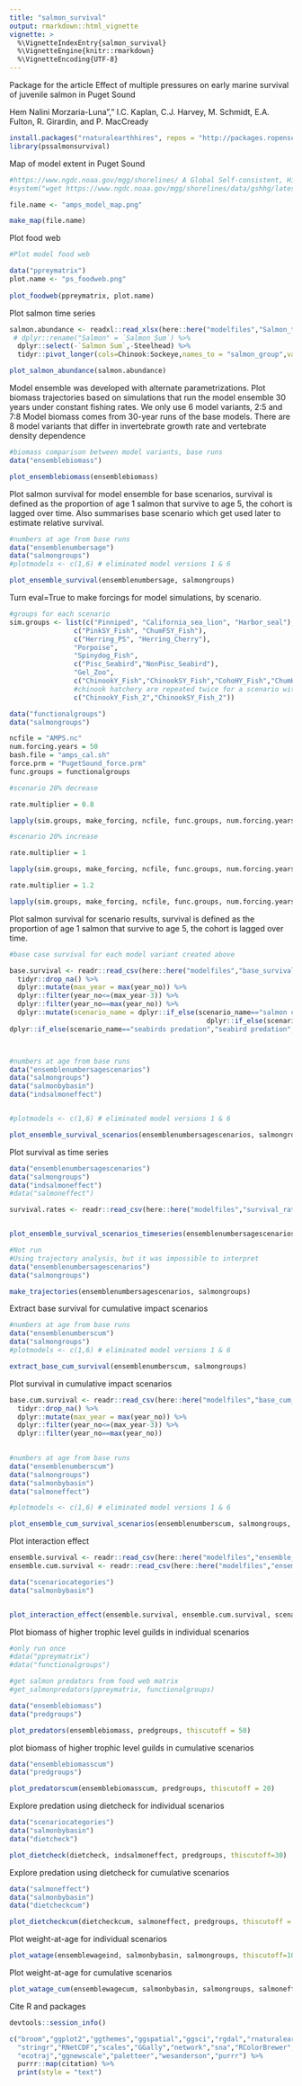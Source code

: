```yaml
---
title: "salmon_survival"
output: rmarkdown::html_vignette
vignette: >
  %\VignetteIndexEntry{salmon_survival}
  %\VignetteEngine{knitr::rmarkdown}
  %\VignetteEncoding{UTF-8}
---
```


Package for the article
Effect of multiple pressures on early marine survival of juvenile salmon in Puget Sound

Hem Nalini Morzaria-Luna"," I.C. Kaplan, C.J. Harvey, M. Schmidt, E.A. Fulton, R. Girardin, and P. MacCready


```r
install.packages("rnaturalearthhires", repos = "http://packages.ropensci.org", type = "source")
library(pssalmonsurvival)

```

Map of model extent in Puget Sound

```r

#https://www.ngdc.noaa.gov/mgg/shorelines/ A Global Self-consistent, Hierarchical, High-resolution Geography Database
#system("wget https://www.ngdc.noaa.gov/mgg/shorelines/data/gshhg/latest/gshhg-shp-2.3.7.zip")

file.name <- "amps_model_map.png"

make_map(file.name)

```

Plot food web

```r
#Plot model food web

data("ppreymatrix")
plot.name <- "ps_foodweb.png"
  
plot_foodweb(ppreymatrix, plot.name)


```

Plot salmon time series
```r

salmon.abundance <- readxl::read_xlsx(here::here("modelfiles","Salmon_timeline_Losee.xlsx"), sheet = 1) %>% 
 # dplyr::rename("Salmon" = `Salmon Sum`) %>% 
  dplyr::select(-`Salmon Sum`,-Steelhead) %>% 
  tidyr::pivot_longer(cols=Chinook:Sockeye,names_to = "salmon_group",values_to = "biomass_mt")

plot_salmon_abundance(salmon.abundance)

```


Model ensemble was developed with alternate parametrizations. Plot biomass trajectories based on simulations that run the model ensemble 30 years under constant fishing rates. We only use 6 model variants, 2:5 and 7:8
Model biomass comes from 30-year runs of the base models. There are 8 model variants that differ in invertebrate growth rate and vertebrate density dependence 

```r

#biomass comparison between model variants, base runs
data("ensemblebiomass")

plot_ensemblebiomass(ensemblebiomass)

```


Plot salmon survival for model ensemble for base scenarios, survival is defined as the proportion of age 1 salmon that survive to age 5, the cohort is lagged over time. 
Also summarises base scenario which get used later to estimate relative survival.

```r
#numbers at age from base runs
data("ensemblenumbersage")
data("salmongroups")
#plotmodels <- c(1,6) # eliminated model versions 1 & 6

plot_ensemble_survival(ensemblenumbersage, salmongroups)

```

Turn eval=True to make forcings for model simulations, by scenario.

```r

#groups for each scenario
sim.groups <- list(c("Pinniped", "California_sea_lion", "Harbor_seal"), 
                c("PinkSY_Fish", "ChumFSY_Fish"), 
                c("Herring_PS", "Herring_Cherry"),
                "Porpoise",
                "Spinydog_Fish", 
                c("Pisc_Seabird","NonPisc_Seabird"),
                "Gel_Zoo", 
                c("ChinookY_Fish","ChinookSY_Fish","CohoHY_Fish","ChumHSY_Fish"),
                #chinook hatchery are repeated twice for a scenario with just Chinook
                c("ChinookY_Fish_2","ChinookSY_Fish_2"))

data("functionalgroups")
data("salmongroups")

ncfile = "AMPS.nc"
num.forcing.years = 50
bash.file = "amps_cal.sh"
force.prm = "PugetSound_force.prm"
func.groups = functionalgroups

#scenario 20% decrease

rate.multiplier = 0.8

lapply(sim.groups, make_forcing, ncfile, func.groups, num.forcing.years, rate.multiplier, bash.file, force.prm, salmongroups)

#scenario 20% increase

rate.multiplier = 1

lapply(sim.groups, make_forcing, ncfile, func.groups, num.forcing.years, rate.multiplier, bash.file, force.prm, salmongroups)

rate.multiplier = 1.2

lapply(sim.groups, make_forcing, ncfile, func.groups, num.forcing.years, rate.multiplier, bash.file, force.prm, salmongroups)


```


Plot salmon survival for scenario results, survival is defined as the proportion of age 1 salmon that survive to age 5, the cohort is lagged over time. 

```r

#base case survival for each model variant created above

base.survival <- readr::read_csv(here::here("modelfiles","base_survival.csv")) %>% 
  tidyr::drop_na() %>%
  dplyr::mutate(max_year = max(year_no)) %>% 
  dplyr::filter(year_no<=(max_year-3)) %>% 
  dplyr::filter(year_no==max(year_no)) %>% 
  dplyr::mutate(scenario_name = dplyr::if_else(scenario_name=="salmon competition","wild pink and chum salmon competition",
                                                 dplyr::if_else(scenario_name=="mammal predation","pinniped predation",
dplyr::if_else(scenario_name=="seabirds predation","seabird predation", scenario_name)))) 



#numbers at age from base runs
data("ensemblenumbersagescenarios")
data("salmongroups")
data("salmonbybasin")
data("indsalmoneffect")


#plotmodels <- c(1,6) # eliminated model versions 1 & 6

plot_ensemble_survival_scenarios(ensemblenumbersagescenarios, salmongroups, plotmodels, base.survival, salmonbybasin, indsalmoneffect)


```

Plot survival as time series

```r
data("ensemblenumbersagescenarios")
data("salmongroups")
data("indsalmoneffect")
#data("salmoneffect")

survival.rates <- readr::read_csv(here::here("modelfiles","survival_rates.csv"))


plot_ensemble_survival_scenarios_timeseries(ensemblenumbersagescenarios, salmongroups, indsalmoneffect)

```


```r
#Not run
#Using trajectory analysis, but it was impossible to interpret
data("ensemblenumbersagescenarios")
data("salmongroups")

make_trajectories(ensemblenumbersagescenarios, salmongroups)

```

Extract base survival for cumulative impact scenarios

```r
#numbers at age from base runs
data("ensemblenumberscum")
data("salmongroups")
#plotmodels <- c(1,6) # eliminated model versions 1 & 6

extract_base_cum_survival(ensemblenumberscum, salmongroups)


```


Plot survival in cumulative impact scenarios
```r

base.cum.survival <- readr::read_csv(here::here("modelfiles","base_cum_survival.csv")) %>% 
  tidyr::drop_na() %>%
  dplyr::mutate(max_year = max(year_no)) %>% 
  dplyr::filter(year_no<=(max_year-3)) %>% 
  dplyr::filter(year_no==max(year_no)) 
     

#numbers at age from base runs
data("ensemblenumberscum")
data("salmongroups")
data("salmonbybasin")
data("salmoneffect")

#plotmodels <- c(1,6) # eliminated model versions 1 & 6

plot_ensemble_cum_survival_scenarios(ensemblenumberscum, salmongroups, base.cum.survival, salmonbybasin, salmoneffect)

```

Plot interaction effect

```r

ensemble.survival <- readr::read_csv(here::here("modelfiles","ensemble_survival.csv")) 
ensemble.cum.survival <- readr::read_csv(here::here("modelfiles","ensemble_cum_survival.csv")) 

data("scenariocategories")
data("salmonbybasin")


plot_interaction_effect(ensemble.survival, ensemble.cum.survival, scenariocategories, salmonbybasin, thiscutoff = 125)
```

Plot biomass of higher trophic level guilds in individual scenarios

```r

#only run once
#data("ppreymatrix")
#data("functionalgroups")

#get salmon predators from food web matrix
#get_salmonpredators(ppreymatrix, functionalgroups)

data("ensemblebiomass")
data("predgroups")

plot_predators(ensemblebiomass, predgroups, thiscutoff = 50)


```


plot biomass of higher trophic level guilds in cumulative scenarios
```r
data("ensemblebiomasscum")
data("predgroups")

plot_predatorscum(ensemblebiomasscum, predgroups, thiscutoff = 20)


```

Explore predation using dietcheck for individual scenarios

```r

data("scenariocategories")
data("salmonbybasin")
data("dietcheck")

plot_dietcheck(dietcheck, indsalmoneffect, predgroups, thiscutoff=30)

```



Explore predation using dietcheck for cumulative scenarios

```r

data("salmoneffect")
data("salmonbybasin")
data("dietcheckcum")

plot_dietcheckcum(dietcheckcum, salmoneffect, predgroups, thiscutoff = 100)


```
Plot weight-at-age for individual scenarios
```r
plot_watage(ensemblewageind, salmonbybasin, salmongroups, thiscutoff=100)
```

Plot weight-at-age for cumulative scenarios
```r
plot_watage_cum(ensemblewagecum, salmonbybasin, salmongroups, salmoneffect, thiscutoff=20)
```


Cite R and packages
```r

devtools::session_info()

c("broom","ggplot2","ggthemes","ggspatial","ggsci","rgdal","rnaturalearth","sf","sp","magrittr","ggforce","dplyr","here","ncdf4","readr",
  "stringr","RNetCDF","scales","GGally","network","sna","RColorBrewer","grDevices","colorRamps","colorspace","tidyr","Hmisc","forcats",
  "ecotraj","ggnewscale","paletteer","wesanderson","purrr") %>%
  purrr::map(citation) %>%
  print(style = "text")

```

